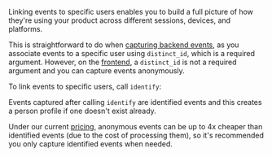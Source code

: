 Linking events to specific users enables you to build a full picture of how they're using your product across different sessions, devices, and platforms. 

This is straightforward to do when [capturing backend events](/docs/product-analytics/capture-events?tab=Node.js), as you associate events to a specific user using `distinct_id`, which is a required argument. However, on the [frontend](/docs/getting-started/send-events#sending-custom-properties-on-an-event), a `distinct_id` is not a required argument and you can capture events anonymously. 

To link events to specific users, call `identify`:


<IdentifyFrontendCode />

Events captured after calling `identify` are identified events and this creates a person profile if one doesn't exist already.

Under our current [pricing](/pricing), anonymous events can be up to 4x cheaper than identified events (due to the cost of processing them), so it's recommended you only capture identified events when needed.